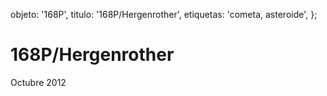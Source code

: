 
  objeto: '168P',
  titulo: '168P/Hergenrother',
  etiquetas: 'cometa, asteroide',
};

# 168P/Hergenrother

<Imagen
  src="registro/168P_20121016_1_user_556_168p_20121016_i88_1_.jpg"
  fecha="20121016"
/>

 Octubre 2012